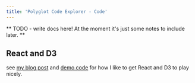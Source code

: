 ```yaml
---
title: 'Polyglot Code Explorer - Code'
---
```


** TODO - write docs here! At the moment it's just some notes to include later.  **

## React and D3

see [my blog post](https://blog.korny.info/2020/07/19/better-d3-with-react.html) and [demo code](https://github.com/kornysietsma/d3-react-demo) for how I like to get React and D3 to play nicely.